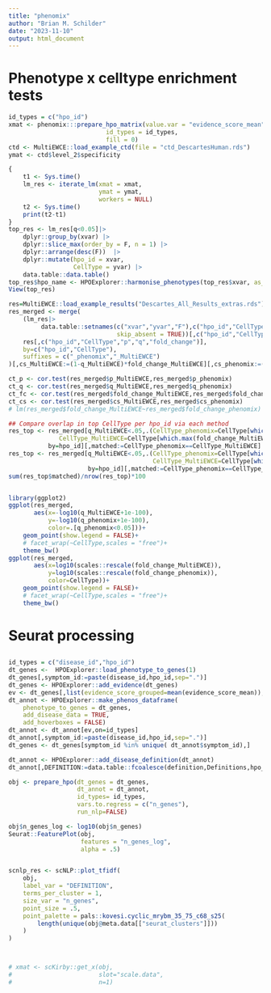 ```yaml
---
title: "phenomix"
author: "Brian M. Schilder"
date: "2023-11-10"
output: html_document
---
```



# Phenotype x celltype enrichment tests

```r
id_types = c("hpo_id")
xmat <- phenomix:::prepare_hpo_matrix(value.var = "evidence_score_mean",
                           id_types = id_types,
                           fill = 0)
ctd <- MultiEWCE::load_example_ctd(file = "ctd_DescartesHuman.rds")
ymat <- ctd$level_2$specificity 

{
    t1 <- Sys.time()
    lm_res <- iterate_lm(xmat = xmat, 
                         ymat = ymat, 
                         workers = NULL)
    t2 <- Sys.time()
    print(t2-t1)
}
top_res <- lm_res[q<0.05]|> 
    dplyr::group_by(xvar) |> 
    dplyr::slice_max(order_by = F, n = 1) |>
    dplyr::arrange(desc(F))  |>
    dplyr::mutate(hpo_id = xvar,
                  CellType = yvar) |>
    data.table::data.table()
top_res$hpo_name <- HPOExplorer::harmonise_phenotypes(top_res$xvar, as_hpo_ids = FALSE)
View(top_res)

res=MultiEWCE::load_example_results("Descartes_All_Results_extras.rds")
res_merged <- merge(
    (lm_res|> 
         data.table::setnames(c("xvar","yvar","F"),c("hpo_id","CellType","fold_change"),
                              skip_absent = TRUE))[,c("hpo_id","CellType","p","q","fold_change")],
    res[,c("hpo_id","CellType","p","q","fold_change")],
    by=c("hpo_id","CellType"),
    suffixes = c("_phenomix","_MultiEWCE")
)[,cs_MultiEWCE:=(1-q_MultiEWCE)*fold_change_MultiEWCE][,cs_phenomix:=(1-q_phenomix)*fold_change_phenomix]

ct_p <- cor.test(res_merged$p_MultiEWCE,res_merged$p_phenomix)
ct_q <- cor.test(res_merged$q_MultiEWCE,res_merged$q_phenomix)
ct_fc <- cor.test(res_merged$fold_change_MultiEWCE,res_merged$fold_change_phenomix)
ct_cs <- cor.test(res_merged$cs_MultiEWCE,res_merged$cs_phenomix)
# lm(res_merged$fold_change_MultiEWCE~res_merged$fold_change_phenomix) |> summary()

## Compare overlap in top CellType per hpo_id via each method
res_top <- res_merged[q_MultiEWCE<.05,.(CellType_phenomix=CellType[which.max(fold_change_phenomix)],
              CellType_MultiEWCE=CellType[which.max(fold_change_MultiEWCE)]),
           by=hpo_id][,matched:=CellType_phenomix==CellType_MultiEWCE]
res_top <- res_merged[q_MultiEWCE<.05,.(CellType_phenomix=CellType[which.min(p_phenomix)],
                                        CellType_MultiEWCE=CellType[which.min(p_MultiEWCE)]),
                      by=hpo_id][,matched:=CellType_phenomix==CellType_MultiEWCE]
sum(res_top$matched)/nrow(res_top)*100


library(ggplot2)
ggplot(res_merged,
       aes(x=-log10(q_MultiEWCE+1e-100),
           y=-log10(q_phenomix+1e-100),
           color=.[q_phenomix<0.05]))+
    geom_point(show.legend = FALSE)+
    # facet_wrap(~CellType,scales = "free")+
    theme_bw()
ggplot(res_merged,
       aes(x=log10(scales::rescale(fold_change_MultiEWCE)),
           y=log10(scales::rescale(fold_change_phenomix)),
           color=CellType))+
    geom_point(show.legend = FALSE)+
    # facet_wrap(~CellType,scales = "free")+
    theme_bw()

```



# Seurat processing

## 

```r
id_types = c("disease_id","hpo_id")
dt_genes <-  HPOExplorer::load_phenotype_to_genes(1)
dt_genes[,symptom_id:=paste(disease_id,hpo_id,sep=".")]
dt_genes <- HPOExplorer::add_evidence(dt_genes)
ev <- dt_genes[,list(evidence_score_grouped=mean(evidence_score_mean)),by=id_types]
dt_annot <- HPOExplorer::make_phenos_dataframe(
    phenotype_to_genes = dt_genes,
    add_disease_data = TRUE,
    add_hoverboxes = FALSE)
dt_annot <- dt_annot[ev,on=id_types]
dt_annot[,symptom_id:=paste(disease_id,hpo_id,sep=".")]
dt_genes <- dt_genes[symptom_id %in% unique( dt_annot$symptom_id),]

dt_annot <- HPOExplorer::add_disease_definition(dt_annot)
dt_annot[,DEFINITION:=data.table::fcoalesce(definition,Definitions,hpo_name,disease_name)]

obj <- prepare_hpo(dt_genes = dt_genes,
                   dt_annot = dt_annot,
                   id_types= id_types,
                   vars.to.regress = c("n_genes"),
                   run_nlp=FALSE)

obj$n_genes_log <- log10(obj$n_genes)
Seurat::FeaturePlot(obj, 
                    features = "n_genes_log",
                    alpha = .5)


scnlp_res <- scNLP::plot_tfidf(
    obj,
    label_var = "DEFINITION",
    terms_per_cluster = 1,
    size_var = "n_genes",
    point_size = .5,
    point_palette = pals::kovesi.cyclic_mrybm_35_75_c68_s25(
        length(unique(obj@meta.data[["seurat_clusters"]]))
    )
)



# xmat <- scKirby::get_x(obj,
#                        slot="scale.data",
#                        n=1)
```

